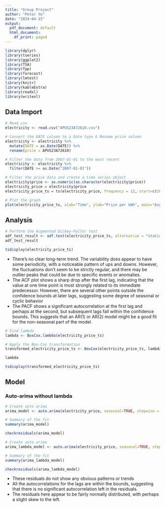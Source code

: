 ```yaml
---
title: "Group Project"
author: "Peter Ye"
date: "2024-04-15"
output:
  pdf_document: default
  html_document:
    df_print: paged
---
```


```r
library(dplyr)
library(tseries)
library(ggplot2)
library(TSA)
library(fpp)
library(forecast)
library(lmtest)
library(knitr)
library(kableExtra)
library(readxl)
library(writexl)
```



## Data Import

```r
# Read csv
electricity <- read.csv("APUS23A72610.csv")
```

```r
# Convert the DATE column to a Date type & Rename price column
electricity <- electricity %>%
  mutate(DATE = as.Date(DATE)) %>%
  rename(price = APUS23A72610)
```

```r
# Filter the data from 2007-01-01 to the most recent
electricity <- electricity %>% 
  filter(DATE >= as.Date("2007-01-01"))
```

```r
# Filter the price data and create a time series object
electricity$price <- as.numeric(as.character(electricity$price))
electricity_price = electricity$price
electricity_price_ts = ts(electricity_price, frequency = 12, start=c(2007, 1), end=c(2024,3))
```

```r
# Plot the graph
plot(electricity_price_ts, xlab="Time", ylab="Price per kWh", main="Avg Electricity Price")
```

## Analysis 

```r
# Perform the Augmented Dickey-Fuller test
adf_test_result <- adf.test(electricity_price_ts, alternative = "stationary")
adf_test_result
```

```r
tsdisplay(electricity_price_ts)
```

* There's no clear long-term trend. The variability does appear to have some periodicity, with a noticeable pattern of ups and downs. However, the fluctuations don't seem to be strictly regular, and there may be outlier peaks that could be due to specific events or anomalies.
* The ACF plot shows a sharp drop after the first lag, indicating that the value at one time point is most strongly related to its immediate predecessor. However, there are several other points outside the confidence bounds at later lags, suggesting some degree of seasonal or cyclic behavior 
* The PACF shows a significant autocorrelation at the first lag and perhaps at the second, but subsequent lags fall within the confidence bounds. This suggests that an AR(1) or AR(2) model might be a good fit for the non-seasonal part of the model.





```r
# Find lambda
lambda <- BoxCox.lambda(electricity_price_ts)

# Apply the Box-Cox transformation
transformed_electricity_price_ts <- BoxCox(electricity_price_ts, lambda)

lambda
```

```r
tsdisplay(transformed_electricity_price_ts)
```






## Model

### Auto-arima without lambda
```r
# Create auto arima
arima_model <- auto.arima(electricity_price, seasonal=TRUE, stepwise = FALSE)
```


```r
# Summary of the fit
summary(arima_model)
```

```r
checkresiduals(arima_model)
```




```r
# Create auto arima
arima_lambda_model <- auto.arima(electricity_price, seasonal=TRUE, stepwise = FALSE, lambda = "auto")
```


```r
# Summary of the fit
summary(arima_lambda_model)
```

```r
checkresiduals(arima_lambda_model)
```

* These residuals do not show any obvious patterns or trends
* All the autocorrelations for the lags are within the bounds, suggesting that there is no significant autocorrelation left in the residuals.
* The residuals here appear to be fairly normally distributed, with perhaps a slight skew to the left.






















